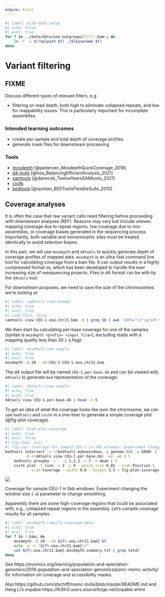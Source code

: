 ```yaml
---
engine: knitr
---
```


```bash
#| label: E130-data-setup
#| echo: false
#| eval: true
for f in ../data/data/ooa-outgroups/[CY]*.bam*; do
	ln -f -s $(realpath $f) ./$(basename $f)
done
```


# Variant filtering {#sec-E130-variant_filtering}

::: {.callout-warning}

## FIXME

Discuss different types of relevant filters, e.g.

- filtering on read depth, both high to eliminate collapsed repeats,
  and low for mappability issues. This is particularly important for
  incomplete assemblies


:::

### Intended learning outcomes

- create per-sample and total depth of coverage profiles
- generate mask files for downstream processing


### Tools

- [mosdepth](https://github.com/brentp/mosdepth)  [@pedersen_MosdepthQuickCoverage_2018]
- [d4-tools](https://github.com/38/d4-format) [@hou_BalancingEfficientAnalysis_2021]
- [samtools](https://github.com/samtools/samtools) [@danecek_TwelveYearsSAMtools_2021]
- [csvtk](https://bioinf.shenwei.me/csvtk/)
- [bedtools](https://bedtools.readthedocs.io/en/latest/index.html) [@quinlan_BEDToolsFlexibleSuite_2010]


## Coverage analyses

It is often the case that raw variant calls need filtering before
proceeding with downstream analyses (REF). Reasons may vary but
include uneven mapping coverage due to repeat regions, low coverage
due to mis-assemblies, or coverage biases generated in the sequencing
process. Importantly, both variable and monomorphic sites must be
treated identically to avoid selection biases.

In this part, we will use `mosdepth` and `d4tools` to quickly generate
depth of coverage profiles of mapped data. `mosdepth` is an ultra-fast
command line tool for calculating coverage from a bam file. It can
output results in a highly compressed format `d4`, which has been
developed to handle the ever increasing size of resequencing projects.
Files in d4 format can be with by the `d4tools` tool.

For downstream purposes, we need to save the size of the chromosomes
we're looking at:
```bash
#| label: samtools-view-header
#| echo: true
#| eval: true
#| code-fold: false
samtools view CEU-1.ooa.chr21.bam -H | grep SQ | awk '{OFS="\t";print $2, $3}' | sed -e "s/[SNL:]//g" > genome.txt
```

We then start by calculating per-base coverage for one of the samples
(syntax is `mosdepth <prefix> <input file>`), excluding reads with a
mapping quality less than 20 (`-Q` flag):

```bash
#| label: mosdepth-one-sample
#| echo: true
#| eval: true
mosdepth -Q 20 --d4 CEU-1 CEU-1.ooa.chr21.bam
```

The d4 output file will be named `CEU-1.per-base.d4` and can be viewed
with `d4tools` to generate `bed` representation of the coverage:

```bash
#| label: d4tools-view-sample
#| echo: true
#| eval: true
d4tools view CEU-1.per-base.d4 | head -n 5
```

To get an idea of what the coverage looks like over the chromsome, we
can use `bedtools` and `cvstk` in a one-liner to generate a simple
coverage plot (@fig-plot-coverage).

```bash
#| label: bash-plot-coverage
#| echo: true
#| eval: false
#| fig-show: asis
#| fig-cap: Coverage for sample CEU-1 in 5kb windows. Experiment changing the window size (`-w`) parameter to change smoothing.
bedtools intersect -a <(bedtools makewindows -g genome.txt -w 5000) \
		 -b <(d4tools view CEU-1.per-base.d4) -wa -wb | \
	bedtools groupby -i - -g 1,2,3 -c 7 -o mean | \
	csvtk plot -t line -x 2 -y 4 --point-size 0.01 --xlab Position \
		  --ylab Coverage --width 9.0 --height 3.5 > fig-plot-coverage.png
```

::: {#fig-plot-coverage attr-output='.details summary="Output"'}

![](fig-plot-coverage.png)

Coverage for sample CEU-1 in 5kb windows. Experiment changing the window size (`-w`) parameter to change smoothing.
:::

Apparently there are some high-coverage regions that could be
associated with, e.g., collapsed repeat regions in the assembly. Let's
compile coverage results for all samples.

```bash
#| label: mosdepth-compile-coverage-data
#| echo: true
#| eval: true
for f in *.bam; do
	mosdepth -Q 20 --d4 ${f%.ooa.chr21.bam} $f
	echo -e -n "${f%.ooa.chr21.bam}\t"
	cat ${f%.ooa.chr21.bam}.mosdepth.summary.txt | grep total
done
```


::: {.notes }

See
https://evomics.org/learning/population-and-speciation-genomics/2018-population-and-speciation-genomics/psmc-msmc-activity/
for information on coverage and accessibility masks.

Also https://github.com/stschiff/msmc-tools/blob/master/README.md and Heng Li's snpable https://lh3lh3.users.sourceforge.net/snpable.shtml

:::



